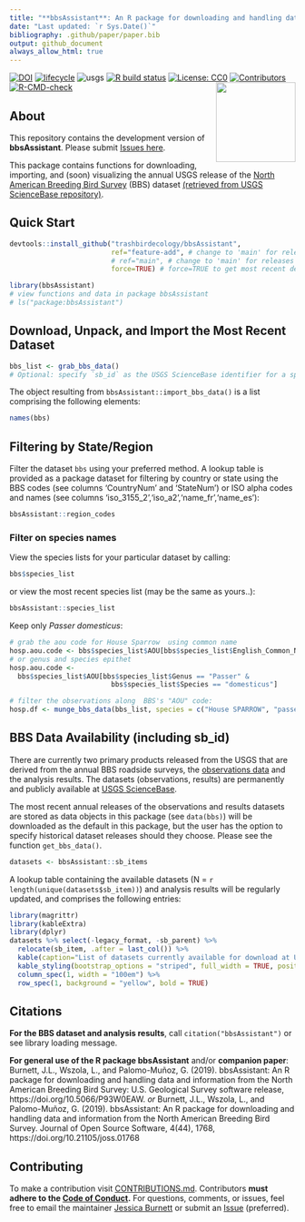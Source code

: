 ```yaml
---
title: "**bbsAssistant**: An R package for downloading and handling data and information from the North American Breeding Bird Survey."
date: "Last updated: `r Sys.Date()`"
bibliography: .github/paper/paper.bib
output: github_document
always_allow_html: true
---
```


<!-- badges: start -->
[![DOI](https://joss.theoj.org/papers/10.21105/joss.01768/status.svg?style=flat-square&logo=appveyor)](https://doi.org/10.21105/joss.01768)
[![lifecycle](https://img.shields.io/badge/lifecycle-maturing-lightgrey.svg?style=flat-square&logo=appveyor)](https://www.tidyverse.org/lifecycle/#maturing)
![usgs](https://img.shields.io/badge/USGS-Core-lightgrey.svg?style=flat-square&logo=appveyor)
[![R build status](https://github.com/trashbirdecology/bbsAssistant/workflows/R-CMD-check/badge.svg?style=flat-square&logo=appveyor)](https://github.com/trashbirdecology/bbsAssistant/actions)
[![License: CC0](https://img.shields.io/badge/License-CC0%201.0-lightgrey.svg?style=flat-square&logo=appveyor)](http://creativecommons.org/publicdomain/zero/1.0/)
[![Contributors](https://img.shields.io/badge/all_contributors-8-lightgrey.svg?style=flat-square&logo=appveyor)](#contributors)
<!-- ![downloads](https://img.shields.io/github/downloads/trashbirdecology/bbsAssistant/total?style=flat-square&logo=appveyor) -->
<!-- ![dependencies](https://img.shields.io/librariesio/github/trashbirdecology/bbsassistant?style=flat-square&logo=appveyor) -->
<!-- [![Travis build status](https://travis-ci.org/trashbirdecology/bbsAssistant.svg?branch=main)](https://travis-ci.org/trashbirdecology/bbsAssistant) -->
[![R-CMD-check](https://github.com/trashbirdecology/bbsAssistant/workflows/R-CMD-check/badge.svg)](https://github.com/trashbirdecology/bbsAssistant/actions)
<!-- badges: end -->
<img src=".github/figures/logo.png" align="right" height=140/>


## About
This repository contains the development version of __bbsAssistant__. Please submit [Issues here](https://github.com/TrashBirdEcology/bbsAssistant/issues). 

This package contains functions for downloading, importing, and (soon) visualizing the annual USGS release of the [North American Breeding Bird Survey](https://www.pwrc.usgs.gov/bbs/) (BBS) dataset [(retrieved from  USGS ScienceBase repository)](https://sciencebase.gov/). 

## Quick Start
```r
devtools::install_github("trashbirdecology/bbsAssistant", 
                         ref="feature-add", # change to 'main' for releases
                         # ref="main", # change to 'main' for releases
                         force=TRUE) # force=TRUE to get most recent dev version
```


```r
library(bbsAssistant)
# view functions and data in package bbsAssistant
# ls("package:bbsAssistant")
```

## Download, Unpack, and Import the Most Recent Dataset
```r
bbs_list <- grab_bbs_data()
# Optional: specify `sb_id` as the USGS ScienceBase identifier for a specific data release. If sb_id is not supplied, will default to the most recent data release.
```
The object resulting from `bbsAssistant::import_bbs_data()` is a list comprising the following elements:
```r
names(bbs)
```

## Filtering by State/Region
Filter the dataset `bbs` using your preferred method. A lookup table is provided as a package dataset for filtering by country or state using the BBS codes (see columns 'CountryNum' and 'StateNum') or ISO alpha codes and names (see columns 'iso_3155_2','iso_a2','name_fr','name_es'):
```r
bbsAssistant::region_codes
```
### Filter on species names
View the species lists for your particular dataset by calling:
```r
bbs$species_list
```

or view the most recent species list (may be the same as yours..):
```r
bbsAssistant::species_list
```

Keep only _Passer domesticus_:
```r
# grab the aou code for House Sparrow  using common name 
hosp.aou.code <- bbs$species_list$AOU[bbs$species_list$English_Common_Name=="House Sparrow"]
# or genus and species epithet
hosp.aou.code <-
  bbs$species_list$AOU[bbs$species_list$Genus == "Passer" &
                         bbs$species_list$Species == "domesticus"]

# filter the observations along  BBS's "AOU" code:
hosp.df <- munge_bbs_data(bbs_list, species = c("House SPARROW", "passer Domesticus",hosp.aou.code )) 
```

## BBS Data Availability (including sb_id)
There are currently two primary products released from the USGS that are derived from the annual BBS roadside surveys, the [observations data](https://www.sciencebase.gov/catalog/item/52b1dfa8e4b0d9b325230cd9) and the analysis results. The datasets (observations, results) are permanently and publicly available at [USGS ScienceBase](http://sciencebase.gov). 

The most recent annual releases of the observations and results datasets are stored as data objects in this package (see `data(bbs)`) will be downloaded as the default in this package, but the user has the option to specify historical dataset releases should they choose. Please see the function `get_bbs_data()`.

```r
datasets <- bbsAssistant::sb_items
```
A lookup table containing the available datasets (N = `r length(unique(datasets$sb_item))`) and analysis results will be regularly updated, and comprises the following entries: 
```r
library(magrittr)
library(kableExtra)
library(dplyr)
datasets %>% select(-legacy_format, -sb_parent) %>%  
  relocate(sb_item, .after = last_col()) %>%
  kable(caption="List of datasets currently available for download at USGS ScienceBase. Highlighted and bold row indicates the default BBS observations dataset stored internally in the package.") %>% 
  kable_styling(bootstrap_options = "striped", full_width = TRUE, position = "left") %>% 
  column_spec(1, width = "100em") %>% 
  row_spec(1, background = "yellow", bold = TRUE)
```

## Citations
__For the BBS dataset and analysis results__, call `citation("bbsAssistant")` or see library loading message.

__For general use of the R package bbsAssistant__ and/or __companion paper__:  
Burnett, J.L., Wszola, L., and Palomo-Muñoz, G. (2019). bbsAssistant: An R package for downloading and handling data and information from the North American Breeding Bird Survey: U.S. Geological Survey software release, https://doi.org/10.5066/P93W0EAW.
_or_ 
Burnett, J.L., Wszola, L., and Palomo-Muñoz, G. (2019). bbsAssistant: An R package for downloading and handling data and information from the North American Breeding Bird Survey. Journal of Open Source Software, 4(44), 1768, https://doi.org/10.21105/joss.01768


## Contributing
To make a contribution visit  [CONTRIBUTIONS.md](https://github.com/trashbirdecology/bbsAssistant/CONTRIBUTING.md). Contributors __must adhere to the [Code of Conduct](https://github.com/trashbirdecology/bbsAssistant/CODE_OF_CONDUCT.md).__ For questions, comments, or issues, feel free to email the maintainer [Jessica Burnett](mailto:jburnett@usgs.gov) or submit an [Issue](https://github.com/TrashBirdEcology/bbsAssistant/issues) (preferred).
